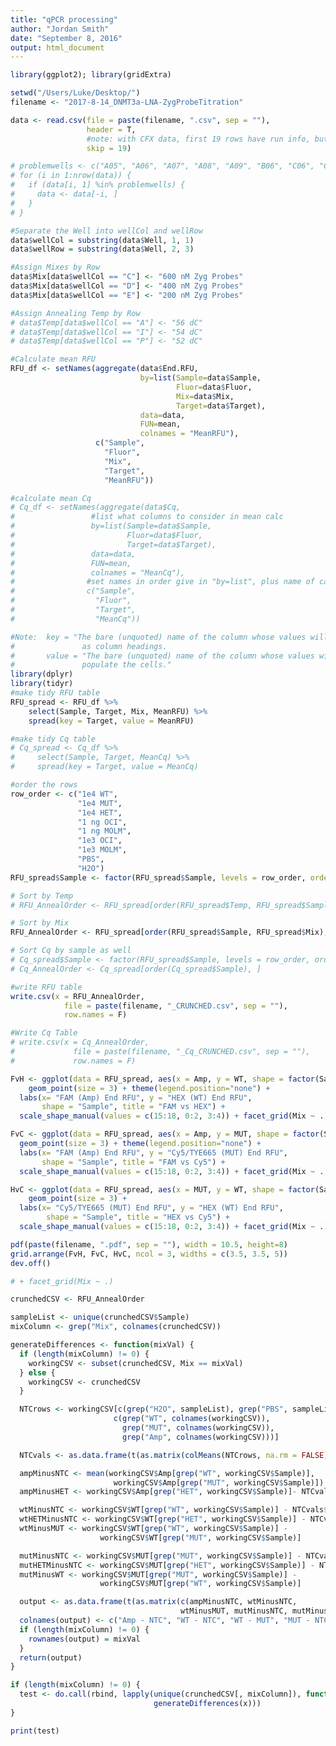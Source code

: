 ```yaml
---
title: "qPCR processing"
author: "Jordan Smith"
date: "September 8, 2016"
output: html_document
---
```


```R
library(ggplot2); library(gridExtra)

setwd("/Users/Luke/Desktop/")
filename <- "2017-8-14_DNMT3a-LNA-ZygProbeTitration"

data <- read.csv(file = paste(filename, ".csv", sep = ""), 
                 header = T,
                 #note: with CFX data, first 19 rows have run info, but no run data
                 skip = 19)

# problemwells <- c("A05", "A06", "A07", "A08", "A09", "B06", "C06", "C07", "C08", "C09", "D05", "D06", "D08")
# for (i in 1:nrow(data)) {
#   if (data[i, 1] %in% problemwells) {
#     data <- data[-i, ]
#   }
# }
```


```R
#Separate the Well into wellCol and wellRow
data$wellCol = substring(data$Well, 1, 1)
data$wellRow = substring(data$Well, 2, 3)

#Assign Mixes by Row
data$Mix[data$wellCol == "C"] <- "600 nM Zyg Probes"
data$Mix[data$wellCol == "D"] <- "400 nM Zyg Probes"
data$Mix[data$wellCol == "E"] <- "200 nM Zyg Probes"

#Assign Annealing Temp by Row
# data$Temp[data$wellCol == "A"] <- "56 dC"
# data$Temp[data$wellCol == "I"] <- "54 dC"
# data$Temp[data$wellCol == "P"] <- "52 dC"


```

```R
#Calculate mean RFU
RFU_df <- setNames(aggregate(data$End.RFU, 
                             by=list(Sample=data$Sample, 
                                     Fluor=data$Fluor,
                                     Mix=data$Mix,
                                     Target=data$Target), 
                             data=data, 
                             FUN=mean, 
                             colnames = "MeanRFU"), 
                   c("Sample", 
                     "Fluor",
                     "Mix",
                     "Target",
                     "MeanRFU"))

#calculate mean Cq
# Cq_df <- setNames(aggregate(data$Cq,
#                 #list what columns to consider in mean calc
#                 by=list(Sample=data$Sample,
#                         Fluor=data$Fluor,
#                         Target=data$Target),
#                 data=data,
#                 FUN=mean,
#                 colnames = "MeanCq"),
#                #set names in order give in "by=list", plus name of calc'd col
#                c("Sample",
#                  "Fluor",
#                  "Target",
#                  "MeanCq"))
```

```R
#Note:  key = "The bare (unquoted) name of the column whose values will be used 
#               as column headings.
#       value = "The bare (unquoted) name of the column whose values will 
#               populate the cells."
library(dplyr)
library(tidyr)
#make tidy RFU table
RFU_spread <- RFU_df %>% 
    select(Sample, Target, Mix, MeanRFU) %>% 
    spread(key = Target, value = MeanRFU)

#make tidy Cq table
# Cq_spread <- Cq_df %>%
#     select(Sample, Target, MeanCq) %>%
#     spread(key = Target, value = MeanCq)

#order the rows
row_order <- c("1e4 WT", 
               "1e4 MUT",
               "1e4 HET",
               "1 ng OCI",
               "1 ng MOLM",
               "1e3 OCI",
               "1e3 MOLM",
               "PBS",
               "H2O")
RFU_spread$Sample <- factor(RFU_spread$Sample, levels = row_order, ordered = TRUE)

# Sort by Temp
# RFU_AnnealOrder <- RFU_spread[order(RFU_spread$Temp, RFU_spread$Sample), ]

# Sort by Mix
RFU_AnnealOrder <- RFU_spread[order(RFU_spread$Sample, RFU_spread$Mix), ]

# Sort Cq by sample as well
# Cq_spread$Sample <- factor(RFU_spread$Sample, levels = row_order, ordered = TRUE)
# Cq_AnnealOrder <- Cq_spread[order(Cq_spread$Sample), ]

```

```R
#write RFU table
write.csv(x = RFU_AnnealOrder, 
            file = paste(filename, "_CRUNCHED.csv", sep = ""),
            row.names = F)

#Write Cq Table 
# write.csv(x = Cq_AnnealOrder,
#             file = paste(filename, "_Cq_CRUNCHED.csv", sep = ""),
#             row.names = F)
```

```R
FvH <- ggplot(data = RFU_spread, aes(x = Amp, y = WT, shape = factor(Sample))) +
    geom_point(size = 3) + theme(legend.position="none") + 
  labs(x= "FAM (Amp) End RFU", y = "HEX (WT) End RFU",
       shape = "Sample", title = "FAM vs HEX") +
  scale_shape_manual(values = c(15:18, 0:2, 3:4)) + facet_grid(Mix ~ .)

FvC <- ggplot(data = RFU_spread, aes(x = Amp, y = MUT, shape = factor(Sample))) +
  geom_point(size = 3) + theme(legend.position="none") + 
  labs(x= "FAM (Amp) End RFU", y = "Cy5/TYE665 (MUT) End RFU",
       shape = "Sample", title = "FAM vs Cy5") +
  scale_shape_manual(values = c(15:18, 0:2, 3:4)) + facet_grid(Mix ~ .)

HvC <- ggplot(data = RFU_spread, aes(x = MUT, y = WT, shape = factor(Sample))) +
    geom_point(size = 3) +
  labs(x= "Cy5/TYE665 (MUT) End RFU", y = "HEX (WT) End RFU",
        shape = "Sample", title = "HEX vs Cy5") +
  scale_shape_manual(values = c(15:18, 0:2, 3:4)) + facet_grid(Mix ~ .)

pdf(paste(filename, ".pdf", sep = ""), width = 10.5, height=8)
grid.arrange(FvH, FvC, HvC, ncol = 3, widths = c(3.5, 3.5, 5))
dev.off()

# + facet_grid(Mix ~ .)
```

```r
crunchedCSV <- RFU_AnnealOrder

sampleList <- unique(crunchedCSV$Sample)
mixColumn <- grep("Mix", colnames(crunchedCSV))

generateDifferences <- function(mixVal) {
  if (length(mixColumn) != 0) {
    workingCSV <- subset(crunchedCSV, Mix == mixVal)
  } else {
    workingCSV <- crunchedCSV
  }

  NTCrows <- workingCSV[c(grep("H2O", sampleList), grep("PBS", sampleList)),
                       c(grep("WT", colnames(workingCSV)),
                         grep("MUT", colnames(workingCSV)),
                         grep("Amp", colnames(workingCSV)))]

  NTCvals <- as.data.frame(t(as.matrix(colMeans(NTCrows, na.rm = FALSE))))

  ampMinusNTC <- mean(workingCSV$Amp[grep("WT", workingCSV$Sample)],
                       workingCSV$Amp[grep("MUT", workingCSV$Sample)]) - NTCvals$Amp[1]
  ampMinusHET <- workingCSV$Amp[grep("HET", workingCSV$Sample)]- NTCvals$Amp[1]

  wtMinusNTC <- workingCSV$WT[grep("WT", workingCSV$Sample)] - NTCvals$WT
  wtHETMinusNTC <- workingCSV$WT[grep("HET", workingCSV$Sample)] - NTCvals$WT
  wtMinusMUT <- workingCSV$WT[grep("WT", workingCSV$Sample)] - 
                    workingCSV$WT[grep("MUT", workingCSV$Sample)]

  mutMinusNTC <- workingCSV$MUT[grep("MUT", workingCSV$Sample)] - NTCvals$MUT
  mutHETMinusNTC <- workingCSV$MUT[grep("HET", workingCSV$Sample)] - NTCvals$MUT
  mutMinusWT <- workingCSV$MUT[grep("MUT", workingCSV$Sample)] - 
                    workingCSV$MUT[grep("WT", workingCSV$Sample)]

  output <- as.data.frame(t(as.matrix(c(ampMinusNTC, wtMinusNTC,
                                      wtMinusMUT, mutMinusNTC, mutMinusWT))))
  colnames(output) <- c("Amp - NTC", "WT - NTC", "WT - MUT", "MUT - NTC", "MUT - WT")
  if (length(mixColumn) != 0) {
    rownames(output) = mixVal
  }
  return(output)
}

if (length(mixColumn) != 0) {
  test <- do.call(rbind, lapply(unique(crunchedCSV[, mixColumn]), function(x)
                                generateDifferences(x)))
}

print(test)
```

